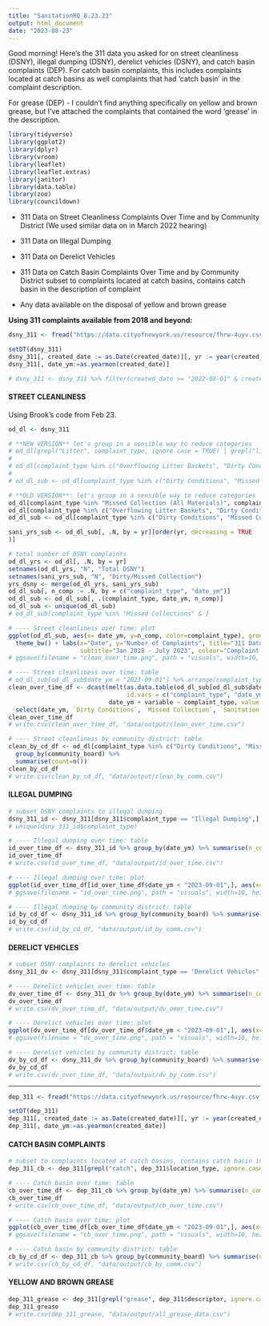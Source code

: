 ```yaml
---
title: "SanitationRQ_8.23.23"
output: html_document
date: "2023-08-23"
---
```


Good morning! Here's the 311 data you asked for on street cleanliness (DSNY), illegal dumping (DSNY), derelict vehicles (DSNY), and catch basin complaints (DEP). For catch basin complaints, this includes complaints located at catch basins as well complaints that had 'catch basin' in the complaint description. 

For grease (DEP) - I couldn't find anything specifically on yellow and brown grease, but I've attached the complaints that contained the word 'grease' in the description. 

```r
library(tidyverse)
library(ggplot2)
library(dplyr)
library(vroom)
library(leaflet)
library(leaflet.extras)
library(janitor)
library(data.table)
library(zoo)
library(councildown)
```

- 311 Data on Street Cleanliness Complaints Over Time and by Community District (We used similar data on in March 2022 hearing) 

- 311 Data on Illegal Dumping 

- 311 Data on Derelict Vehicles 

- 311 Data on Catch Basin Complaints Over Time and by Community District 
  subset to complaints located at catch basins, contains catch basin in the description of complaint

- Any data available on the disposal of yellow and brown grease 

**Using 311 complaints available from 2018 and beyond:**

```r
dsny_311 <- fread("https://data.cityofnewyork.us/resource/fhrw-4uyv.csv?agency='DSNY'&$where=created_date>='2018-01-01'&$limit=999999999999")
```

```r
setDT(dsny_311)
dsny_311[, created_date := as.Date(created_date)][, yr := year(created_date)][, mo := month(created_date)]
dsny_311[, date_ym:=as.yearmon(created_date)]
```

```r
# dsny_311 <- dsny_311 %>% filter(created_date >= "2022-08-01" & created_date < "2023-09-01")
```

#### STREET CLEANLINESS ####

Using Brook's code from Feb 23.

```r
od_dl <- dsny_311
```

```r
# **NEW VERSION** let's group in a sensible way to reduce categories
# od_dl[grepl("Litter", complaint_type, ignore.case = TRUE) | grepl("litter", descriptor, ignore.case = TRUE), complaint_type := "Litter"]
# 
# od_dl[complaint_type %in% c("Overflowing Litter Baskets", "Dirty Condition", "Dirty"), complaint_type := "Dirty Conditions"]
# 
# od_dl_sub <- od_dl[complaint_type %in% c("Dirty Conditions", "Missed Collection", "Litter")]

# **OLD VERSION**: let's group in a sensible way to reduce categories
od_dl[complaint_type %in% "Missed Collection (All Materials)", complaint_type := "Missed Collection"]
od_dl[complaint_type %in% c("Overflowing Litter Baskets", "Dirty Condition"), complaint_type := "Dirty Conditions"]
od_dl_sub <- od_dl[complaint_type %in% c("Dirty Conditions", "Missed Collection", "Sanitation Condition")]
```

```r
sani_yrs_sub <- od_dl_sub[, .N, by = yr][order(yr, decreasing = TRUE
)]

# total number of DSNY complaints
od_dl_yrs <- od_dl[, .N, by = yr]
setnames(od_dl_yrs, "N", "Total DSNY")
setnames(sani_yrs_sub, "N", "Dirty/Missed Collection")
yrs_dsny <- merge(od_dl_yrs, sani_yrs_sub)
od_dl_sub[, n_comp := .N, by = c("complaint_type", "date_ym")]
od_dl_sub <- od_dl_sub[, .(complaint_type, date_ym, n_comp)]
od_dl_sub <- unique(od_dl_sub)
# od_dl_sub[complaint_type %in% "Missed Collections" & ]
```

```r
# ---- Street cleanliness over time: plot
ggplot(od_dl_sub, aes(x= date_ym, y=n_comp, color=complaint_type), group=complaint_type) + geom_line() + 
  theme_bw() + labs(x="Date", y="Number of Complaints", title="311 Data on Street Cleanliness Complaints Over Time", 
                    subtitle="Jan 2018 - July 2023", colour="Complaint type") + theme_nycc()
# ggsave(filename = "clean_over_time.png", path = "visuals", width=10, height=7)
```

```r
# ---- Street cleanliness over time: table
# od_dl_sub[od_dl_sub$date_ym < "2023-09-01"] %>% arrange(complaint_type)
clean_over_time_df <- dcast(melt(as.data.table(od_dl_sub[od_dl_sub$date_ym < "2023-09-01"]), 
                                 id.vars = c("complaint_type", "date_ym")), 
                            date_ym + variable ~ complaint_type, value.var = "value") %>%
  select(date_ym, `Dirty Conditions`, `Missed Collection`, `Sanitation Condition`)
clean_over_time_df
# write.csv(clean_over_time_df, "data/output/clean_over_time.csv")
```

```r
# ---- Street cleanliness by community district: table
clean_by_cd_df <- od_dl[complaint_type %in% c("Dirty Conditions", "Missed Collection", "Sanitation Condition")] %>%
  group_by(community_board) %>% 
  summarise(count=n())
clean_by_cd_df
# write.csv(clean_by_cd_df, "data/output/clean_by_comm.csv")
```

#### ILLEGAL DUMPING ####

```r
# subset DSNY complaints to illegal dumping
dsny_311_id <- dsny_311[dsny_311$complaint_type == "Illegal Dumping",]
# unique(dsny_311_id$complaint_type)
```

```r
# ---- Illegal dumping over time: table
id_over_time_df <- dsny_311_id %>% group_by(date_ym) %>% summarise(n_comp=n())
id_over_time_df
# write.csv(id_over_time_df, "data/output/id_over_time.csv")
```

```r
# ---- Illegal dumping over time: plot
ggplot(id_over_time_df[id_over_time_df$date_ym < "2023-09-01",], aes(x= date_ym, y=n_comp)) + geom_line() + labs(x="Date", y="Number of Complaints", title="311 Data on Illegal Dumping Complaints Over Time", subtitle="Sep 2021 - July 2023 \nData includes complaints filed with DSNY, excludes DEP.") + theme_nycc() 
# ggsave(filename = "id_over_time.png", path = "visuals", width=10, height=7)
```

```r
# ---- Illegal dumping by community district: table
id_by_cd_df <- dsny_311_id %>% group_by(community_board) %>% summarise(n_comp=n())
id_by_cd_df
# write.csv(id_by_cd_df, "data/output/id_by_comm.csv")
```

#### DERELICT VEHICLES ####

```r
# subset DSNY complaints to derelict vehicles
dsny_311_dv <- dsny_311[dsny_311$complaint_type == "Derelict Vehicles",]
```

```r
# ---- Derelict vehicles over time: table
dv_over_time_df <- dsny_311_dv %>% group_by(date_ym) %>% summarise(n_comp=n())
dv_over_time_df
# write.csv(dv_over_time_df, "data/output/dv_over_time.csv")
```

```r
# ---- Derelict vehicles over time: plot
ggplot(dv_over_time_df[dv_over_time_df$date_ym < "2023-09-01",], aes(x= date_ym, y=n_comp)) + geom_line() + labs(x="Date", y="Number of Complaints", title="311 Data on Derelict Vehicle Complaints Over Time", subtitle="Jan 2018 - July 2023") + geom_vline(xintercept = 2020.25, col="dark grey") + theme_nycc()
# ggsave(filename = "dv_over_time.png", path = "visuals", width=10, height=7)
```

```r
# ---- Derelict vehicles by community district: table
dv_by_cd_df <- dsny_311_dv %>% group_by(community_board) %>% summarise(n_comp=n())
dv_by_cd_df
# write.csv(dv_over_time_df, "data/output/dv_by_comm.csv")
```

-------------------

```r
dep_311 <- fread("https://data.cityofnewyork.us/resource/fhrw-4uyv.csv?agency='DEP'&$where=created_date>='2018-01-01'&$limit=999999999999")
```

```r
setDT(dep_311)
dep_311[, created_date := as.Date(created_date)][, yr := year(created_date)][, mo := month(created_date)]
dep_311[, date_ym:=as.yearmon(created_date)]
```

#### CATCH BASIN COMPLAINTS ####

```r
# subset to complaints located at catch basins, contains catch basin in the description of complaint
dep_311_cb <- dep_311[grepl("catch", dep_311$location_type, ignore.case = TRUE) | grepl("catch", dep_311$descriptor, ignore.case = TRUE),]
```

```r
# ---- Catch basin over time: table
cb_over_time_df <- dep_311_cb %>% group_by(date_ym) %>% summarise(n_comp=n())
cb_over_time_df
# write.csv(cb_over_time_df, "data/output/cb_over_time.csv")
```

```r
# ---- Catch basin over time: plot
ggplot(cb_over_time_df[cb_over_time_df$date_ym < "2023-09-01",], aes(x= date_ym, y=n_comp)) + geom_line() + labs(x="Date", y="Number of Complaints", title="311 Data on Catch Basin Complaints Over Time", subtitle="Jan 2018 - July 2023 \nData includes complaints located at catch basins or containing 'catch basin' in desc.") + theme_nycc() 
# ggsave(filename = "cb_over_time.png", path = "visuals", width=10, height=7)
```

```r
# ---- Catch basin by community district: table
cb_by_cd_df <- dep_311_cb %>% group_by(community_board) %>% summarise(n_comp=n())
# write.csv(cb_by_cd_df, "data/output/cb_by_comm.csv")
```

#### YELLOW AND BROWN GREASE ####

```r
dep_311_grease <- dep_311[grepl("grease", dep_311$descriptor, ignore.case = TRUE),]
dep_311_grease
# write.csv(dep_311_grease, "data/output/all_grease_data.csv")
```





